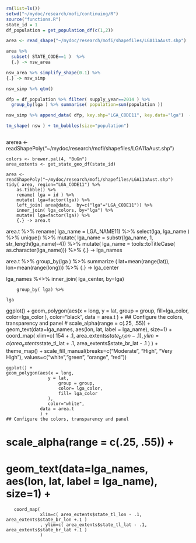 
```r

rm(list=ls())
setwd("~/mydoc/research/mofi/continuing/R")
source("functions.R")
state_id = 1
df_population = get_population_df(c(1,2))

area <- read_shape("~/mydoc/research/mofi/shapefiles/LGA11aAust.shp") 

area %>% 
  subset( STATE_CODE==1 )  %>% 
  {.} -> nsw_area

nsw_area %>% simplify_shape(0.1) %>%
{.} -> nsw_simp

nsw_simp %>% qtm()

dfp = df_population %>% filter( supply_year==2014 ) %>%
  group_by(lga ) %>% summarise( population=sum(population ))

nsw_simp %>% append_data( dfp, key.shp="LGA_CODE11", key.data="lga")  -> nsw

tm_shape( nsw ) + tm_bubbles(size="population")



```


arerea <- readShapePoly("~/mydoc/research/mofi/shapefiles/LGA11aAust.shp")      

    colors <- brewer.pal(4, "BuGn")
	area_extents <- get_state_geo_df(state_id)

    area <- readShapePoly("~/mydoc/research/mofi/shapefiles/LGA11aAust.shp") 
    tidy( area, region="LGA_CODE11") %>% 
        as.tibble() %>%
        rename( lga = id ) %>%
        mutate( lga=factor(lga)) %>%
        left_join( area@data,  by=c("lga"="LGA_CODE11")) %>%
        inner_join( lga_colors, by="lga") %>%
        mutate( lga=factor(lga)) %>%
        {.} -> area.t

area.t %>% 
    rename( lga_name = LGA_NAME11) %>%
	select(lga, lga_name ) %>%
    unique() %>%
    mutate( lga_name = substr(lga_name, 1, str_length(lga_name)-4))  %>%
	mutate( lga_name = tools::toTitleCase( as.character(lga_name))) %>%
	{.} -> lga_names

area.t %>% 
	group_by(lga ) %>%
	summarize ( lat=mean(range(lat)), lon=mean(range(long))) %>%
		{.} -> lga_center

lga_names %<>% inner_join( lga_center, by=lga)



		group_by( lga) %>%

	lga

ggplot() +
    geom_polygon(aes(x = long,
                     y = lat,
                     group = group,
                     fill=lga_color,
                     color=lga_color
    ),
    color="black",
    data = area.t
    ) +
    ## Configure the colors, transparency and panel
    #	  scale_alpha(range = c(.25, .55)) +
    geom_text(data=lga_names, aes(lon, lat, label = lga_name), size=1) +
    coord_map( 
        xlim=c( 154 + .1, area_extents$state_br_lon -.1 ) 
        , ylim=c( area_extents$state_tl_lat + .1, area_extents$state_br_lat - .1 ) 
    ) + 
	theme_map() + 
	scale_fill_manual(breaks=c("Moderate", "High", "Very High"), values=c("white","green", "orange", "red"))



	ggplot() +
	geom_polygon(aes(x = long,
					y = lat,
						group = group,
						color= lga_color,
						fill= lga_color 
					),
					color="white",
				 data = area.t
				 ) +
	## Configure the colors, transparency and panel
#	  scale_alpha(range = c(.25, .55)) +
#	  geom_text(data=lga_names, aes(lon, lat, label = lga_name), size=1) +
	   coord_map( 
	   			 xlim=c( area_extents$state_tl_lon - .1, area_extents$state_br_lon +.1 ) 
	   			 , ylim=c( area_extents$state_tl_lat - .1, area_extents$state_br_lat +.1 ) 
	   			 )

    
